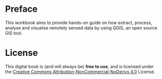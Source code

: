 # Preface {.unnumbered}

This workbook aims to provide hands-on guide on how extract, process, analyse and visualise remotely sensed data by using QGIS, an open source GIS tool.

# License

This digital book is (and will always be) **free to use**, and is licensed under the [Creative Commons Attribution-NonCommercial-NoDerivs 4.0](https://creativecommons.org/licenses/by-nc-nd/4.0/) License.
